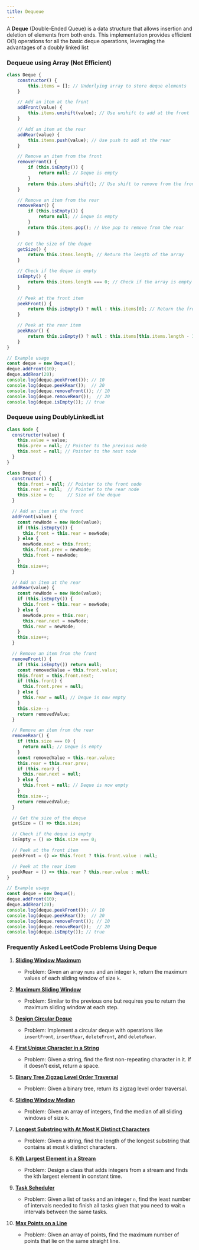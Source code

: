 ```yaml
---
title: Dequeue
---
```


A **Deque** (Double-Ended Queue) is a data structure that allows insertion and deletion of elements from both ends.
This implementation provides efficient O(1) operations for all the basic deque operations, leveraging the advantages of a doubly linked list

### Dequeue using Array (Not Efficient)

```JavaScript
class Deque {
    constructor() {
        this.items = []; // Underlying array to store deque elements
    }

    // Add an item at the front
    addFront(value) {
        this.items.unshift(value); // Use unshift to add at the front
    }

    // Add an item at the rear
    addRear(value) {
        this.items.push(value); // Use push to add at the rear
    }

    // Remove an item from the front
    removeFront() {
        if (this.isEmpty()) {
            return null; // Deque is empty
        }
        return this.items.shift(); // Use shift to remove from the front
    }

    // Remove an item from the rear
    removeRear() {
        if (this.isEmpty()) {
            return null; // Deque is empty
        }
        return this.items.pop(); // Use pop to remove from the rear
    }

    // Get the size of the deque
    getSize() {
        return this.items.length; // Return the length of the array
    }

    // Check if the deque is empty
    isEmpty() {
        return this.items.length === 0; // Check if the array is empty
    }

    // Peek at the front item
    peekFront() {
        return this.isEmpty() ? null : this.items[0]; // Return the front item
    }

    // Peek at the rear item
    peekRear() {
        return this.isEmpty() ? null : this.items[this.items.length - 1]; // Return the rear item
    }
}

// Example usage
const deque = new Deque();
deque.addFront(10);
deque.addRear(20);
console.log(deque.peekFront()); // 10
console.log(deque.peekRear());  // 20
console.log(deque.removeFront()); // 10
console.log(deque.removeRear());  // 20
console.log(deque.isEmpty()); // true
```


### Dequeue using DoublyLinkedList

```JavaScript
class Node {
  constructor(value) {
    this.value = value;
    this.prev = null; // Pointer to the previous node
    this.next = null; // Pointer to the next node
  }
}

class Deque {
  constructor() {
    this.front = null; // Pointer to the front node
    this.rear = null;  // Pointer to the rear node
    this.size = 0;     // Size of the deque
  }

  // Add an item at the front
  addFront(value) {
    const newNode = new Node(value);
    if (this.isEmpty()) {
      this.front = this.rear = newNode;
    } else {
      newNode.next = this.front;
      this.front.prev = newNode;
      this.front = newNode;
    }
    this.size++;
  }

  // Add an item at the rear
  addRear(value) {
    const newNode = new Node(value);
    if (this.isEmpty()) {
      this.front = this.rear = newNode;
    } else {
      newNode.prev = this.rear;
      this.rear.next = newNode;
      this.rear = newNode;
    }
    this.size++;
  }

  // Remove an item from the front
  removeFront() {
    if (this.isEmpty()) return null;  
    const removedValue = this.front.value;
    this.front = this.front.next;
    if (this.front) {
      this.front.prev = null;
    } else {
      this.rear = null; // Deque is now empty
    }
    this.size--;
    return removedValue;
  }

  // Remove an item from the rear
  removeRear() {
    if (this.size === 0) {
      return null; // Deque is empty
    }
    const removedValue = this.rear.value;
    this.rear = this.rear.prev;
    if (this.rear) {
      this.rear.next = null;
    } else {
      this.front = null; // Deque is now empty
    }
    this.size--;
    return removedValue;
  }

  // Get the size of the deque
  getSize = () => this.size;

  // Check if the deque is empty
  isEmpty = () => this.size === 0;

  // Peek at the front item
  peekFront = () => this.front ? this.front.value : null;

  // Peek at the rear item
  peekRear = () => this.rear ? this.rear.value : null;
}

// Example usage
const deque = new Deque();
deque.addFront(10);
deque.addRear(20);
console.log(deque.peekFront()); // 10
console.log(deque.peekRear());  // 20
console.log(deque.removeFront()); // 10
console.log(deque.removeRear());  // 20
console.log(deque.isEmpty()); // true
```

### Frequently Asked LeetCode Problems Using Deque

1. **[Sliding Window Maximum](https://leetcode.com/problems/sliding-window-maximum/)**
   - Problem: Given an array `nums` and an integer `k`, return the maximum values of each sliding window of size `k`.

2. **[Maximum Sliding Window](https://leetcode.com/problems/maximum-sliding-window/)**
   - Problem: Similar to the previous one but requires you to return the maximum sliding window at each step.

3. **[Design Circular Deque](https://leetcode.com/problems/design-circular-deque/)**
   - Problem: Implement a circular deque with operations like `insertFront`, `insertRear`, `deleteFront`, and `deleteRear`.

4. **[First Unique Character in a String](https://leetcode.com/problems/first-unique-character-in-a-string/)**
   - Problem: Given a string, find the first non-repeating character in it. If it doesn't exist, return a space.

5. **[Binary Tree Zigzag Level Order Traversal](https://leetcode.com/problems/binary-tree-zigzag-level-order-traversal/)**
   - Problem: Given a binary tree, return its zigzag level order traversal.

6. **[Sliding Window Median](https://leetcode.com/problems/sliding-window-median/)**
   - Problem: Given an array of integers, find the median of all sliding windows of size `k`.

7. **[Longest Substring with At Most K Distinct Characters](https://leetcode.com/problems/longest-substring-with-at-most-k-distinct-characters/)**
   - Problem: Given a string, find the length of the longest substring that contains at most `k` distinct characters.

8. **[Kth Largest Element in a Stream](https://leetcode.com/problems/kth-largest-element-in-a-stream/)**
   - Problem: Design a class that adds integers from a stream and finds the kth largest element in constant time.

9. **[Task Scheduler](https://leetcode.com/problems/task-scheduler/)**
   - Problem: Given a list of tasks and an integer `n`, find the least number of intervals needed to finish all tasks given that you need to wait `n` intervals between the same tasks.

10. **[Max Points on a Line](https://leetcode.com/problems/max-points-on-a-line/)**
    - Problem: Given an array of points, find the maximum number of points that lie on the same straight line.
